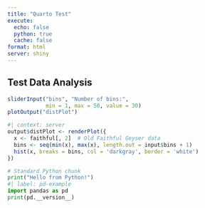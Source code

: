 ```yaml
---
title: "Quarto Test"
execute:
  echo: false
  python: true
  cache: false
format: html
server: shiny
---
```


## Test Data Analysis

```r
sliderInput("bins", "Number of bins:", 
            min = 1, max = 50, value = 30)
plotOutput("distPlot")
```

```r
#| context: server
output$distPlot <- renderPlot({
  x <- faithful[, 2]  # Old Faithful Geyser data
  bins <- seq(min(x), max(x), length.out = input$bins + 1)
  hist(x, breaks = bins, col = 'darkgray', border = 'white')
})
```

```python
# Standard Python chunk
print("Hello from Python!")
#| label: pd-example
import pandas as pd
print(pd.__version__)
```